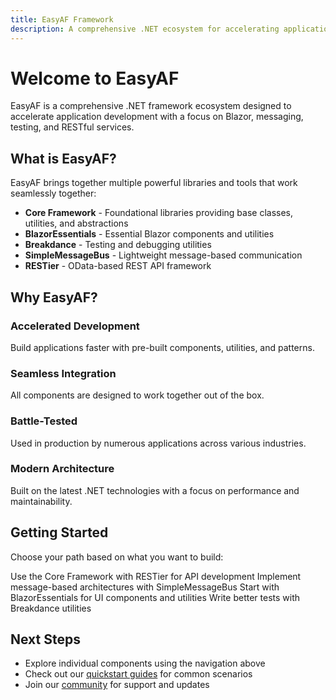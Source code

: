 ```yaml
---
title: EasyAF Framework
description: A comprehensive .NET ecosystem for accelerating application development
---
```


# Welcome to EasyAF

EasyAF is a comprehensive .NET framework ecosystem designed to accelerate application development with a focus on Blazor, messaging, testing, and RESTful services.

## What is EasyAF?

EasyAF brings together multiple powerful libraries and tools that work seamlessly together:

- **Core Framework** - Foundational libraries providing base classes, utilities, and abstractions
- **BlazorEssentials** - Essential Blazor components and utilities
- **Breakdance** - Testing and debugging utilities
- **SimpleMessageBus** - Lightweight message-based communication
- **RESTier** - OData-based REST API framework

## Why EasyAF?

### Accelerated Development
Build applications faster with pre-built components, utilities, and patterns.

### Seamless Integration
All components are designed to work together out of the box.

### Battle-Tested
Used in production by numerous applications across various industries.

### Modern Architecture
Built on the latest .NET technologies with a focus on performance and maintainability.

## Getting Started

Choose your path based on what you want to build:

<CardGroup cols={2}>
  <Card title="REST APIs" icon="server" href="/framework/overview">
    Use the Core Framework with RESTier for API development
  </Card>
  <Card title="Messaging Systems" icon="messages" href="/simplemessagebus/introduction">
    Implement message-based architectures with SimpleMessageBus
  </Card>
  <Card title="Blazor Applications" icon="window" href="/blazoressentials/introduction">
    Start with BlazorEssentials for UI components and utilities
  </Card>
  <Card title="Testing" icon="flask" href="/breakdance/introduction">
    Write better tests with Breakdance utilities
  </Card>
</CardGroup>

## Next Steps

- Explore individual components using the navigation above
- Check out our [quickstart guides](/quickstart) for common scenarios
- Join our [community](https://github.com/CloudNimble) for support and updates